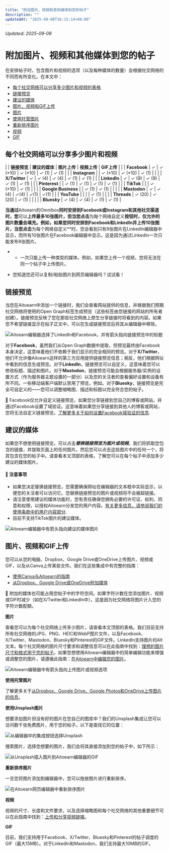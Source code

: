 ```yaml
---
title: "附加图片、视频和其他媒体到您的帖子"
description: ""
updatedAt: "2025-09-08T16:15:14+08:00"
---
```

<!-- UPDATED_AT -->
_Updated: 2025-09-08_

# 附加图片、视频和其他媒体到您的帖子

在安排帖子时，包含图片和视频的选项（以及每种媒体的数量）会根据社交网络的不同而有所变化。在本文中：

- [每个社交网络可以分享多少图片和视频的表格](#How-many-图片s-和-视频s-可以-be-分享d-在-each-network-X8Rg9)
- [链接预览](#h_01ERDKWRXNCVP987H5Z7D6DH8B)
- [建议的媒体](#h_01ERDKWYPJWCCDZSW3EEK7KPWA)
- [图片、视频和GIF上传](#h_01ERDKX631C5880FTFW7785CEJ)
- [图片](#图片s-QvQyq)
- [使用托管图片](#Using-hosted-图片s-fTU47)
- [重新排序图片](#Re-ordering-图片s-CFUr9)
- [视频](#视频-mypD6)
- [GIF](#GIF-hGgS0)

## 每个社交网络可以分享多少图片和视频

| | **链接预览** | **建议的媒体** | **图片上传** | **视频上传** | **GIF上传** |
| | **Facebook** | ✓ | ✓ (*10) | ✓ (*10) | ✓ (1) | ✓ (1) |
| | **Instagram** | | ✓ (*10) | ✓ (*10) | ✓ (1) | |
| | **X/Twitter** | ✓ | ✓ (4) | ✓ (4) | ✓ (1) | ✓ (1) |
| | **LinkedIn** | ✓ | ✓ (9) | ✓ (9) | ✓ (1) | ✓ (1) |
| | **Pinterest** | | ✓ (1) | ✓ (1) | ✓ (1) | ✓ (1) |
| | **TikTok** | | | ✓ (*10) | ✓ (1) | |
| | **Google Business** | | ✓ (1) | ✓ (1) | | |
| | **Mastodon** | ✓ | ✓ (4) | ✓(4) | ✓(1) | ✓(1) |
| | **YouTube** | | | | ✓ (1) | |
| | **Threads** | ✓ (20) | ✓ (20) | ✓ (1) | | |
| | **Bluesky** | ✓ (4) | ✓ (4) | ✓ (1) | ✓ (1) |

**当通过**Aitoearn的Omnibox**同时安排到Facebook或Instagram和其他社交渠道时，您**可以**上传最多10张图片，但当您点击**为每个网络自定义**按钮时，仅允许的图片数量会填充。例如，如果您同时安排到Facebook和LinkedIn并上传10张图片，当您点击**为每个网络自定义**时，您会看到只有9张图片在LinkedIn编辑器中显示，而所有10张图片在Facebook编辑器中显示。这是因为通过LinkedIn一次只能发布9张图片。

* - 一次只能上传一种类型的媒体。例如，如果您上传一个视频，您将无法在同一个帖子中上传图片。
- 您知道您还可以复制/粘贴图片到网页编辑器吗？试试看！

## 链接预览

当您在Aitoearn中添加一个链接时，我们会查看网站提供的信息，并根据我们预期社交网络将使用的Open Graph标签生成预览（这些标签由您链接的网站的所有者创建）。链接预览反映了您在那些社交网络上原生分享链接时将看到的内容。如果您不希望链接显示在帖子正文中，可以在生成链接预览后将其从编辑器中移除。

![Aitoearn编辑器选择了LinkedIn和Facebook，并有箭头指向链接预览中的标题](//d33v4339jhl8k0.cloudfront.net/docs/assets/64cb6cf86d4a3e191f237e66/图片s/6514998df8eafb48f4e81359/img-1662243-1695848843-784652267.png)

对于**Facebook**，虽然我们从Open Graph数据中提取，但预览最终由Facebook本身决定，这意味着他们不依赖于我们显示的完全相同的预览。对于**X/Twitter**，他们不允许像Aitoearn这样的第三方应用提供链接预览信息；相反，他们根据网址中看到的信息生成预览。对于**LinkedIn**，链接预览可以自定义，这意味着您可以修改标题、描述和图片。对于**Mastodon**，链接预览可能会根据服务器/实例的设置方式（作为服务器主题设置的一部分）以及您的关注者的查看偏好设置和设备有所不同。一些移动端客户端默认禁用了预览，例如。对于**Bluesky**，链接预览是完全可自定义的——您可以调整缩略图、描述和标题以完全符合您的帖子。

📝 Facebook仅允许自定义链接预览，如果您分享链接到您自己的博客或网站，并通过Facebook设置了域验证。这意味着如果您分享链接到其他人的博客或网站，您将无法自定义链接预览。[了解更多关于如何设置Facebook域验证的信息](https://支持.aitoearn.com//支持.aitoearn.com/article/578-setting-up-Facebook-domain-verification).

## 建议的媒体

如果您不想使用链接预览，可以点击***替换链接预览为图片或视频***。我们将抓取您包含的链接，并提取页面上的任何图片。然后您可以点击这些图片中的任何一个，将其包含在您的帖子中。请查看本文顶部的表格，了解您可以在每个帖子中添加多少建议的媒体图片。

#### 📝 注意事项

- 如果您决定替换链接预览，您需要确保网址在编辑器的文本框中实际显示，以便您的关注者可以访问它。您替换链接预览的图片或视频将不会被超链接。
- 请注意使用建议的媒体功能时，您有责任确保您拥有必要的许可证、权利、同意和权限，以授权Aitoearn分发您的用户内容。[有关更多信息，请参阅我们的使用条款中的用户内容部分](https://aitoearn.com/legal#terms-of-use).
- 目前不支持TikTok图片的建议媒体。

![Aitoearn编辑器中有箭头指向建议的媒体图片](//d33v4339jhl8k0.cloudfront.net/docs/assets/64cb6cf86d4a3e191f237e66/图片s/6514998ef8eafb48f4e8135a/img-1662243-1695848844-1390846689.png)

## 图片、视频和GIF上传

您可以从您的电脑、Dropbox、Google Drive或OneDrive上传图片、视频或GIF，以及从Canva上传某些文件。我们在这些集成中有完整的指南：

- [使用Canva与Aitoearn的指南](https://aitoearn.帮助scoutdocs.com/article/609-a-指南-到-using-canva-与-aitoearn)
- [从Dropbox、Google Drive或OneDrive附加媒体](https://aitoearn.帮助scoutdocs.com/article/608-attaching-media-from-dropbox-google-drive-google-photos-和-onedrive)

📝 附加的媒体也可能占用您帖子中的字符空间。如果字符计数在您添加图片、视频或GIF时减少（如在X/Twitter和LinkedIn中），这是因为社交网络将图片计入您的字符计数配额。

**图片**

查看您可以为每个社交网络上传多少图片，请查看本文顶部的表格。我们目前支持所有社交网络的JPG、PNG、HEIC和WebP图片文件，以及Facebook、X/Twitter、Mastodon、Bluesky和Pinterest的GIF文件。LinkedIn支持图片的Alt文本。每个社交网络的图片尺寸要求和调整信息可以在此指南中找到：[理想的图片尺寸和格式用于您的帖子](https://aitoearn.帮助scoutdocs.com/article/617-ideal-图片-sizes-和-formats-用于-您的-帖子)。如果您想使用Aitoearn编辑器中的简单编辑功能来增强或调整您的图片，请遵循此指南：[在Aitoearn中编辑您的图片](https://aitoearn.帮助scoutdocs.com/article/614-编辑ing-您的-图片s-在-aitoearn)。

![Aitoearn编辑器中有箭头指向上传图片或视频选项](//d33v4339jhl8k0.cloudfront.net/docs/assets/64cb6cf86d4a3e191f237e66/图片s/6514998e8820396325b6fdd3/img-1662243-1695848844-268176962.png)

**使用托管图片**

了解更多关于[从Dropbox、Google Drive、Google Photos和OneDrive上传图片的信息](https://aitoearn.帮助scoutdocs.com/article/608-attaching-media-from-dropbox-google-drive-google-photos-和-onedrive)。

**使用Unsplash图片**

想要添加图片但没有好的图片在您自己的图库中？我们的Unsplash集成让您可以访问数千张免费图片，用于您的帖子。以下是查找它的位置：

![从编辑器中的集成按钮选择Unsplash](//d33v4339jhl8k0.cloudfront.net/docs/assets/64cb6cf86d4a3e191f237e66/图片s/6514998e556a3e3cf18cc00e/img-1662243-1695848844-1544779847.png)

搜索图片，选择您想要的图片，我们会将其直接添加到您的帖子中，如下所示：

![从Unsplash插入图片到Aitoearn编辑器的GIF](//d33v4339jhl8k0.cloudfront.net/docs/assets/64cb6cf86d4a3e191f237e66/图片s/6514998f556a3e3cf18cc00f/img-1662243-1695848844-1583889764.gif)

**重新排序图片**

一旦您将图片添加到编辑器中，您可以拖放图片进行重新排序。

![在Aitoearn网页编辑器中重新排序图片](//d33v4339jhl8k0.cloudfront.net/docs/assets/64cb6cf86d4a3e191f237e66/图片s/65a063755428390b5eedbfc4/文件-IcyaDBFgta.gif)

**视频**

视频的尺寸、长度和文件要求，以及选择缩略图和每个社交网络的其他重要细节可以在此指南中找到：[上传和分享视频链接](https://aitoearn.帮助scoutdocs.com/article/616-上传ing-和-sharing-链接s-到-视频s)。

**GIF**

目前，我们支持用于Facebook、X/Twitter、Bluesky和Pinterest的帖子调度的GIF（最大15MB）。对于LinkedIn和Mastodon，我们支持最大10MB的GIF。
